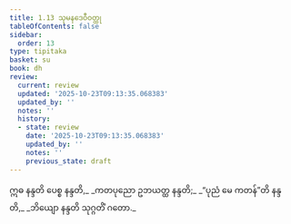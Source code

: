 ```yaml
---
title: 1.13 သုမနဒေဝီဝတ္ထု
tableOfContents: false
sidebar:
  order: 13
type: tipitaka
basket: su
book: dh
review:
  current: review
  updated: '2025-10-23T09:13:35.068383'
  updated_by: ''
  notes: ''
  history:
  - state: review
    date: '2025-10-23T09:13:35.068383'
    updated_by: ''
    notes: ''
    previous_state: draft
---
```



<ReviewStatus review={frontmatter.review} showDetails={true} />

<HypothesisAnnotation frontmatter={frontmatter} />

<DynamicBreadcrumb />

<Division number="18" book="dh" e="ch" v="18" p="15">

<Paragraph number="19" type="verses" book="dh">
ဣဓ နန္ဒတိ ပေစ္စ နန္ဒတိ,_  
_ကတပုညော ဥဘယတ္ထ နန္ဒတိ;_  
_“ပုညံ မေ ကတန်”တိ နန္ဒတိ,_  
_ဘိယျော နန္ဒတိ သုဂ္ဂတိံ ဂတော._
</Paragraph>
</Division>